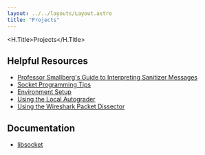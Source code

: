 ```yaml
---
layout: ../../layouts/Layout.astro
title: "Projects"
---
```



<H.Title>Projects</H.Title>
<br/>

<Projects />

## Helpful Resources
- [Professor Smallberg's Guide to Interpreting Sanitizer Messages](/misc/sanitizer)
- [Socket Programming Tips](/misc/sockets)
- [Environment Setup](/misc/setup)
- [Using the Local Autograder](/misc/autograder)
- [Using the Wireshark Packet Dissector](/misc/dissector)

## Documentation
- [libsocket](/misc/libsocket)
